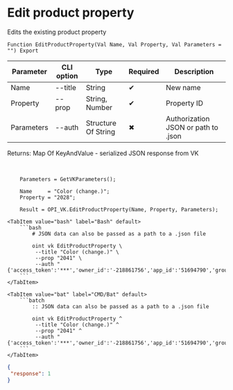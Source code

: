 ﻿---
sidebar_position: 3
---


# Edit product property
 Edits the existing product property



`Function EditProductProperty(Val Name, Val Property, Val Parameters = "") Export`

  | Parameter | CLI option | Type | Required | Description |
  |-|-|-|-|-|
  | Name | --title | String | &#x2714; | New name |
  | Property | --prop | String, Number | &#x2714; | Property ID |
  | Parameters | --auth | Structure Of String | &#x2716; | Authorization JSON or path to .json |

  
  Returns:  Map Of KeyAndValue - serialized JSON response from VK

<br/>




```bsl title="1C:Enterprise/OneScript code example"
    Parameters = GetVKParameters();

    Name     = "Color (change.)";
    Property = "2028";

    Result = OPI_VK.EditProductProperty(Name, Property, Parameters);
```
 

 <Tabs>
  
    <TabItem value="bash" label="Bash" default>
        ```bash
            # JSON data can also be passed as a path to a .json file
            
            oint vk EditProductProperty \
             --title "Color (change.)" \
             --prop "2041" \
             --auth "{'access_token':'***','owner_id':'-218861756','app_id':'51694790','group_id':'218861756'}"
        ```
    </TabItem>
  
    <TabItem value="bat" label="CMD/Bat" default>
        ```batch
            :: JSON data can also be passed as a path to a .json file
            
            oint vk EditProductProperty ^
             --title "Color (change.)" ^
             --prop "2041" ^
             --auth "{'access_token':'***','owner_id':'-218861756','app_id':'51694790','group_id':'218861756'}"
        ```
    </TabItem>
</Tabs>


```json title="Result"
{
 "response": 1
}
```
